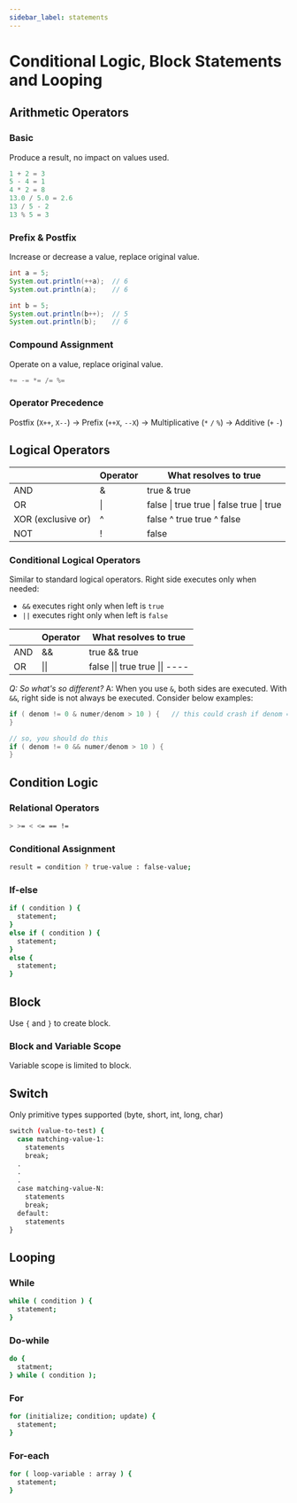 ```yaml
---
sidebar_label: statements
---
```


# Conditional Logic, Block Statements and Looping

## Arithmetic Operators

### Basic

Produce a result, no impact on values used.

```java
1 + 2 = 3
5 - 4 = 1
4 * 2 = 8
13.0 / 5.0 = 2.6
13 / 5 - 2
13 % 5 = 3
```

### Prefix & Postfix

Increase or decrease a value, replace original value.

```java
int a = 5;
System.out.println(++a);  // 6
System.out.println(a);    // 6

int b = 5;
System.out.println(b++);  // 5
System.out.println(b);    // 6
```

### Compound Assignment

Operate on a value, replace original value.

```java
+= -= *= /= %=
```

### Operator Precedence

Postfix (`X++`, `X--`) $\rightarrow$ Prefix (`++X`, `--X`) $\rightarrow$ Multiplicative (`*` `/` `%`) $\rightarrow$ Additive (`+` `-`)

## Logical Operators

|                    | Operator | What resolves to true                      |
|--------------------|----------|--------------------------------------------|
| AND                | &        | true & true                                |
| OR                 | \|       | false \| true  true \| false  true \| true |
| XOR (exclusive or) | ^        | false ^ true  true ^ false                 |
| NOT                | !        | false                                      |

### Conditional Logical Operators

Similar to standard logical operators. Right side executes only when needed:
- `&&` executes right only when left is `true`
- `||` executes right only when left is `false`

|     | Operator | What resolves to true           |
|-----|----------|---------------------------------|
| AND | &&       | true && true                    |
| OR  | \|\|     | false \|\| true  true \|\| ---- |

*Q: So what's so different?*
A: When you use `&`, both sides are executed. With `&&`, right side is not always be executed. Consider below examples:
```java
if ( denom != 0 & numer/denom > 10 ) {   // this could crash if denom == 0, cause divided by 0 is not allowed
}

// so, you should do this
if ( denom != 0 && numer/denom > 10 ) {
}
```

## Condition Logic

### Relational Operators

```bash
> >= < <= == !=
```

### Conditional Assignment

```bash
result = condition ? true-value : false-value;
```

### If-else

```bash
if ( condition ) {
  statement;
}
else if ( condition ) {
  statement;
}
else {
  statement;
}
```

## Block

Use `{` and `}` to create block.

### Block and Variable Scope

Variable scope is limited to block.

## Switch

Only primitive types supported (byte, short, int, long, char)

```bash
switch (value-to-test) {
  case matching-value-1:
    statements
    break;
  .
  .
  .
  case matching-value-N:
    statements
    break;
  default:
    statements
}
```

## Looping

### While

```bash
while ( condition ) {
  statement;
}
```

### Do-while

```bash
do {
  statment;
} while ( condition );
```

### For

```bash
for (initialize; condition; update) {
  statement;
}
```

### For-each

```bash
for ( loop-variable : array ) {
  statement;
}
```
